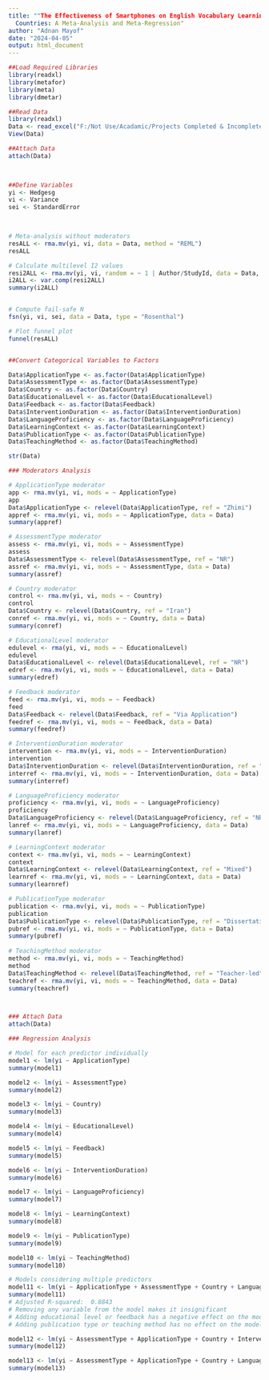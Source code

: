 ---
title: ""The Effectiveness of Smartphones on English Vocabulary Learning in Non-English-Speaking"
  Countries: A Meta-Analysis and Meta-Regression"
author: "Adnan Mayof"
date: "2024-04-05"
output: html_document
---

```{r}
##Load Required Libraries
library(readxl)
library(metafor)
library(meta)
library(dmetar)

```

 
```{r}
##Read Data
library(readxl)
Data <- read_excel("F:/Not Use/Acadamic/Projects Completed & Incompleted/The Effectiveness of Smartphones/Excel/Data.xlsx")
View(Data)

```



```{r}
##Attach Data
attach(Data)

 
```


```{r}
##Define Variables
yi <- Hedgesg
vi <- Variance
sei <- StandardError

 
```



```{r}
# Meta-analysis without moderators
resALL <- rma.mv(yi, vi, data = Data, method = "REML")
resALL


```

```{r}
# Calculate multilevel I2 values
resi2ALL <- rma.mv(yi, vi, random = ~ 1 | Author/StudyId, data = Data, method = "REML")
i2ALL <- var.comp(resi2ALL)
summary(i2ALL)



```

```{r}
# Compute fail-safe N
fsn(yi, vi, sei, data = Data, type = "Rosenthal")


```

```{r}
# Plot funnel plot
funnel(resALL)



```


```{r}
##Convert Categorical Variables to Factors

Data$ApplicationType <- as.factor(Data$ApplicationType)
Data$AssessmentType <- as.factor(Data$AssessmentType)
Data$Country <- as.factor(Data$Country)
Data$EducationalLevel <- as.factor(Data$EducationalLevel)
Data$Feedback <- as.factor(Data$Feedback)
Data$InterventionDuration <- as.factor(Data$InterventionDuration)
Data$LanguageProficiency <- as.factor(Data$LanguageProficiency)
Data$LearningContext <- as.factor(Data$LearningContext)
Data$PublicationType <- as.factor(Data$PublicationType)
Data$TeachingMethod <- as.factor(Data$TeachingMethod)

```


```{r}
str(Data) 
```

 
```{r}
### Moderators Analysis

# ApplicationType moderator
app <- rma.mv(yi, vi, mods = ~ ApplicationType)
app
Data$ApplicationType <- relevel(Data$ApplicationType, ref = "Zhimi")
appref <- rma.mv(yi, vi, mods = ~ ApplicationType, data = Data)
summary(appref)

# AssessmentType moderator
assess <- rma.mv(yi, vi, mods = ~ AssessmentType)
assess
Data$AssessmentType <- relevel(Data$AssessmentType, ref = "NR")
assref <- rma.mv(yi, vi, mods = ~ AssessmentType, data = Data)
summary(assref)

# Country moderator
control <- rma.mv(yi, vi, mods = ~ Country)
control
Data$Country <- relevel(Data$Country, ref = "Iran")
conref <- rma.mv(yi, vi, mods = ~ Country, data = Data)
summary(conref)

# EducationalLevel moderator
edulevel <- rma(yi, vi, mods = ~ EducationalLevel)
edulevel
Data$EducationalLevel <- relevel(Data$EducationalLevel, ref = "NR")
edref <- rma.mv(yi, vi, mods = ~ EducationalLevel, data = Data)
summary(edref)

# Feedback moderator
feed <- rma.mv(yi, vi, mods = ~ Feedback)
feed
Data$Feedback <- relevel(Data$Feedback, ref = "Via Application")
feedref <- rma.mv(yi, vi, mods = ~ Feedback, data = Data)
summary(feedref)

# InterventionDuration moderator
intervention <- rma.mv(yi, vi, mods = ~ InterventionDuration) 
intervention
Data$InterventionDuration <- relevel(Data$InterventionDuration, ref = "One week")
interref <- rma.mv(yi, vi, mods = ~ InterventionDuration, data = Data)
summary(interref)

# LanguageProficiency moderator
proficiency <- rma.mv(yi, vi, mods = ~ LanguageProficiency)
proficiency
Data$LanguageProficiency <- relevel(Data$LanguageProficiency, ref = "NR")
lanref <- rma.mv(yi, vi, mods = ~ LanguageProficiency, data = Data)
summary(lanref)

# LearningContext moderator
context <- rma.mv(yi, vi, mods = ~ LearningContext)
context
Data$LearningContext <- relevel(Data$LearningContext, ref = "Mixed")
learnref <- rma.mv(yi, vi, mods = ~ LearningContext, data = Data)
summary(learnref)

# PublicationType moderator
publication <- rma.mv(yi, vi, mods = ~ PublicationType)
publication
Data$PublicationType <- relevel(Data$PublicationType, ref = "Dissertation")
pubref <- rma.mv(yi, vi, mods = ~ PublicationType, data = Data)
summary(pubref)
  
# TeachingMethod moderator
method <- rma.mv(yi, vi, mods = ~ TeachingMethod)
method
Data$TeachingMethod <- relevel(Data$TeachingMethod, ref = "Teacher-led")
teachref <- rma.mv(yi, vi, mods = ~ TeachingMethod, data = Data)
summary(teachref)




```



```{r}
### Attach Data
attach(Data)

### Regression Analysis

# Model for each predictor individually
model1 <- lm(yi ~ ApplicationType)
summary(model1)

model2 <- lm(yi ~ AssessmentType)
summary(model2)

model3 <- lm(yi ~ Country)
summary(model3)

model4 <- lm(yi ~ EducationalLevel)
summary(model4)

model5 <- lm(yi ~ Feedback)
summary(model5)

model6 <- lm(yi ~ InterventionDuration)
summary(model6)

model7 <- lm(yi ~ LanguageProficiency)
summary(model7)

model8 <- lm(yi ~ LearningContext)
summary(model8)

model9 <- lm(yi ~ PublicationType)
summary(model9)

model10 <- lm(yi ~ TeachingMethod)
summary(model10)

# Models considering multiple predictors
model11 <- lm(yi ~ ApplicationType + AssessmentType + Country + LanguageProficiency + LearningContext)
summary(model11)
# Adjusted R-squared:  0.8843 
# Removing any variable from the model makes it insignificant
# Adding educational level or feedback has a negative effect on the model
# Adding publication type or teaching method has no effect on the model

model12 <- lm(yi ~ AssessmentType + ApplicationType + Country + InterventionDuration + LanguageProficiency + LearningContext)
summary(model12)

model13 <- lm(yi ~ AssessmentType + ApplicationType + Country + LanguageProficiency + LearningContext)
summary(model13)

```

 